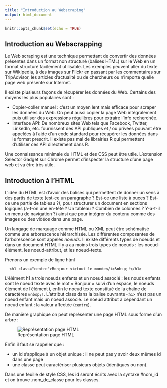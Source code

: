 ```yaml
---
title: "Introduction au Webscraping"
output: html_document
---
```


```r
knitr::opts_chunk$set(echo = TRUE)
```

## Introduction au Webscrapping

Le Web scraping est une technique permettant de convertir des données présentes dans un format non structuré (balises HTML) sur le Web en un format structuré facilement utilisable. Les exemples peuvent aller du texte sur Wikipedia, à des images sur Flickr en passant par les commentaires sur TripAdvisor, les articles d'actualité ou de chercheurs ou n'importe quelle page web présente sur Internet.

Il existe plusieurs façons de récupérer les données du Web. Certains des moyens les plus populaires sont :

* Copier-coller manuel : c'est un moyen lent mais efficace pour scraper les données du Web. On peut aussi copier la page Web intégralement puis utiliser des expressions régulières pour extraire l'info recherchée.
* Interface API: De nombreux sites Web tels que Facebook, Twitter, LinkedIn, etc. fournissent des API publiques et / ou privées pouvant être appelées à l'aide d'un code standard pour récupérer les données dans le format prescrit. Il existe pas mal de librairies R qui permettent d'utiliser ces API directement dans R.
  
Une connaissance minimale du HTML et des CSS peut être utile. L'extension Selector Gadget sur Chrome permet d'inspecter la structure d'une page web et va être très utile.

## Introduction à l'HTML
L'idée du HTML est d'avoir des balises qui permettent de donner un sens à des partis de texte (est-ce un paragraphe ? Est-ce une liste à puces ? Est-ce une partie de tableau ?), pour structurer un document en sections logiques (a-t-on une en-tête ? Un tableau ? Combien de colonnes ? Y-a-t-il un menu de navigation ?) ainsi que pour intégrer du contenu comme des images ou des vidéos dans une page.

Un langage de marquage comme HTML ou XML peut être schématisé comme une arborescence hiérarchisée. Les différentes composantes de l'arborescence sont appelés _noeuds_. Il existe différents types de noeuds et dans un document HTML il y a au moins trois types de noeuds : les noeud-élément, les noeud-attribut, et les noeud-texte.

Prenons un exemple de ligne html

      <h1 class="centre">Bonjour <i>tout le monde</i>&nbsp;!</h1>


L'élément h1 a  trois noeuds enfants et un noeud associé : les nouds enfants sont le noeud texte avec le mot « Bonjour » suivi d'un espace, le noeuds élément de l'élément i, enfin le noeud texte constitué de la chaîne de caractères `&nbsp;!`. L'attribut class dans la balise ouvrante `<h1>` n'est pas un noeud enfant mais un noeud associé. Le noeud attribut a cependant un noeud enfant : la valeur affectée (`centre`). 

De manière graphique on peut représenter une page HTML sous forme d'un arbre :


![Représentation page HTML](img/HTMLDOMTree.png)

Enfin il faut se rappeler que :

* un id s'applique à un objet unique : il ne peut pas y avoir deux mêmes id dans une page
* une classe peut caractériser plusieurs objets (identiques ou non).

Dans une feuille de style CSS, les id seront écrits avec la syntaxe #nom_id et on trouve .nom_de_classe pour les classes.
